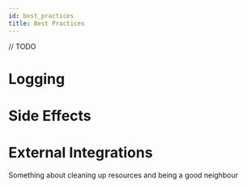```yaml
---
id: best_practices
title: Best Practices
---
```



// TODO

# Logging

# Side Effects

# External Integrations

Something about cleaning up resources and being a good neighbour

